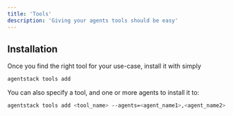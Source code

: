 ```yaml
---
title: 'Tools'
description: 'Giving your agents tools should be easy'
---
```


## Installation

Once you find the right tool for your use-case, install it with simply
```bash
agentstack tools add
```

You can also specify a tool, and one or more agents to install it to:
```bash
agentstack tools add <tool_name> --agents=<agent_name1>,<agent_name2>
```